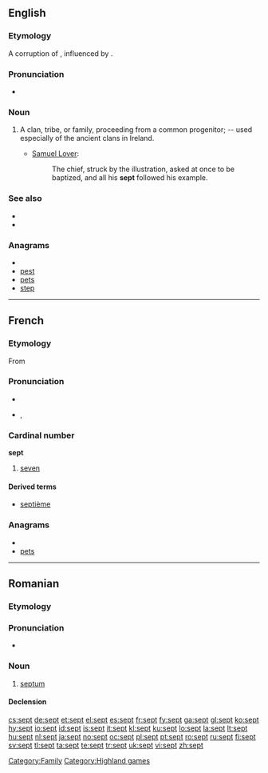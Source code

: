 ==English==
{{webster}}

===Etymology===
A corruption of {{term|sect|lang=en}}, influenced by {{etyl|la}} {{attention|la}} {{term|saeptum||fence, enclosure|lang=la}}.

===Pronunciation===
* {{a|UK|US}} {{IPA|/sɛpt/}}
*: {{rhymes|ɛpt}}

===Noun===
{{en-noun}}

# A clan, tribe, or family, proceeding from a common progenitor; -- used especially of the ancient clans in Ireland.
#* {{rfdate}} [[w:Samuel Lover|Samuel Lover]]:
#*: The chief, struck by the illustration, asked at once to be baptized, and all his '''sept''' followed his example.

===See also===
* {{pedialite}}
* {{Wikisource1911Enc Citation|Sept}}

===Anagrams===
* {{alphagram|epst}}
* [[pest#English|pest]]
* [[pets#English|pets]]
* [[step#English|step]]

[[Category:Family]]
[[Category:Highland games]]

----

==French==

===Etymology===
From {{etyl|la|fr}} {{term|septem|lang=la}}

===Pronunciation===
* {{audio|Fr-sept.ogg|audio}}
* {{IPA|lang=fr|/sɛt/}}, {{SAMPA|/sEt/}}

===Cardinal number===
'''sept'''

# {{cardinal|lang=fr}} [[seven]]

====Derived terms====
* [[septième]]

===Anagrams===
* {{alphagram|epst}}
* [[pets#French|pets]]

----

==Romanian==

===Etymology===
{{etyl|la|ro}} {{term|septum|lang=la}}

===Pronunciation===
* {{IPA|[sept]|lang=ro}}

===Noun===
{{ro-noun|n|septuri}}

# {{anatomy|lang=ro}} [[septum]]

====Declension====
{{ro-noun-n|pl=septuri|def=septul}}

[[cs:sept]]
[[de:sept]]
[[et:sept]]
[[el:sept]]
[[es:sept]]
[[fr:sept]]
[[fy:sept]]
[[ga:sept]]
[[gl:sept]]
[[ko:sept]]
[[hy:sept]]
[[io:sept]]
[[id:sept]]
[[is:sept]]
[[it:sept]]
[[kl:sept]]
[[ku:sept]]
[[lo:sept]]
[[la:sept]]
[[lt:sept]]
[[hu:sept]]
[[nl:sept]]
[[ja:sept]]
[[no:sept]]
[[oc:sept]]
[[pl:sept]]
[[pt:sept]]
[[ro:sept]]
[[ru:sept]]
[[fi:sept]]
[[sv:sept]]
[[tl:sept]]
[[ta:sept]]
[[te:sept]]
[[tr:sept]]
[[uk:sept]]
[[vi:sept]]
[[zh:sept]]